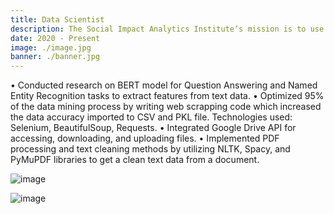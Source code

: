 ```yaml
---
title: Data Scientist
description: The Social Impact Analytics Institute’s mission is to use data science, artificial intelligence and machine learning for social good.
date: 2020 - Present
image: ./image.jpg
banner: ./banner.jpg
---
```


•	Conducted research on BERT model for Question Answering and Named Entity Recognition tasks to extract features from text data.
•	Optimized 95% of the data mining process by writing web scrapping code which increased the data accuracy imported to CSV and PKL file. Technologies used: Selenium, BeautifulSoup, Requests.
•	Integrated Google Drive API for accessing, downloading, and uploading files.
•	Implemented PDF processing and text cleaning methods by utilizing NLTK, Spacy, and PyMuPDF libraries to get a clean text data from a document.

<Row>
<Col>

![image](./b1.jpg)

</Col>
<Col>

![image](./b2.jpg)

</Col>
</Row>

<Row>
<Col>